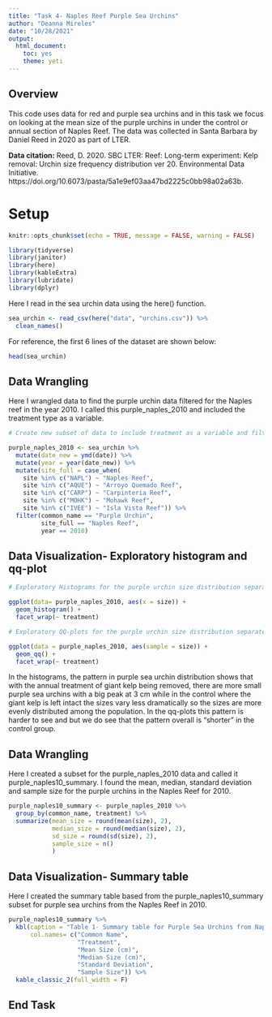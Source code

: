 ```yaml
---
title: "Task 4- Naples Reef Purple Sea Urchins"
author: "Deanna Mireles"
date: "10/28/2021"
output: 
  html_document: 
    toc: yes
    theme: yeti
---
```


## Overview

This code uses data for red and purple sea urchins and in this task we focus on looking at the mean size of the purple urchins in under the control or annual section of Naples Reef. The data was collected in Santa Barbara by Daniel Reed in 2020 as part of LTER.

**Data citation:** Reed, D. 2020. SBC LTER: Reef: Long-term experiment: Kelp removal: Urchin size frequency distribution ver 20. Environmental Data Initiative. https://doi.org/10.6073/pasta/5a1e9ef03aa47bd2225c0bb98a02a63b. 

# Setup

```r
knitr::opts_chunk$set(echo = TRUE, message = FALSE, warning = FALSE)

library(tidyverse)
library(janitor)
library(here)
library(kableExtra)
library(lubridate)
library(dplyr)

```

Here I read in the sea urchin data using the here() function.

```r
sea_urchin <- read_csv(here("data", "urchins.csv")) %>% 
  clean_names()
```

For reference, the first 6 lines of the dataset are shown below:

```r
head(sea_urchin)
```

## Data Wrangling


Here I wrangled data to find the purple urchin data filtered for the Naples reef in the year 2010. I called this purple_naples_2010 and included the treatment type as a variable.

```r
# Create new subset of data to include treatment as a variable and filter for Naples Reef data for 2010.

purple_naples_2010 <- sea_urchin %>% 
  mutate(date_new = ymd(date)) %>% 
  mutate(year = year(date_new)) %>% 
  mutate(site_full = case_when(
    site %in% c("NAPL") ~ "Naples Reef",
    site %in% c("AQUE") ~ "Arroyo Quemado Reef",
    site %in% c("CARP") ~ "Carpinteria Reef",
    site %in% c("MOHK") ~ "Mohawk Reef",
    site %in% c("IVEE") ~ "Isla Vista Reef")) %>%
  filter(common_name == "Purple Urchin", 
         site_full == "Naples Reef", 
         year == 2010) 

```

## Data Visualization- Exploratory histogram and qq-plot

```r
# Exploratory Histograms for the purple urchin size distribution separated by treatment in Naples Reef 2010.

ggplot(data= purple_naples_2010, aes(x = size)) +
  geom_histogram() +
  facet_wrap(~ treatment)

# Exploratory QQ-plots for the purple urchin size distribution separated by treatment in Naples Reef 2010.

ggplot(data = purple_naples_2010, aes(sample = size)) +
  geom_qq() +
  facet_wrap(~ treatment)

```

In the histograms, the pattern in purple sea urchin distribution shows that with the annual treatment of giant kelp being removed, there are more small purple sea urchins with a big peak at 3 cm while in the control where the giant kelp is left intact the sizes vary less dramatically so the sizes are more evenly distributed among the population. In the qq-plots this pattern is harder to see and but we do see that the pattern overall is "shorter" in the control group.


## Data Wrangling


Here I created a subset for the purple_naples_2010 data and called it purple_naples10_summary. I found the mean, median, standard deviation and sample size for the purple urchins in the Naples Reef for 2010.

```r
purple_naples10_summary <- purple_naples_2010 %>% 
  group_by(common_name, treatment) %>% 
  summarize(mean_size = round(mean(size), 2),
            median_size = round(median(size), 2),
            sd_size = round(sd(size), 2),
            sample_size = n()
            )
```

## Data Visualization- Summary table


Here I created the summary table based from the purple_naples10_summary subset for purple sea urchins from the Naples Reef in 2010.

```r
purple_naples10_summary %>% 
  kbl(caption = "Table 1- Summary table for Purple Sea Urchins from Naples Reef in 2010",
      col.names= c("Common Name", 
                   "Treatment", 
                   "Mean Size (cm)", 
                   "Median Size (cm)", 
                   "Standard Deviation", 
                   "Sample Size")) %>% 
  kable_classic_2(full_width = F) 
```




## End Task